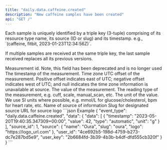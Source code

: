 ```yaml
---
title: "daily.data.caffeine.created"
description: "New caffeine samples have been created"
api: "GET /"
---
```

<Warning>
Each sample is uniquely identified by a triple key (3-tuple) comprising of its resource type name,
its source (ID or slug) and its timestamp. e.g., `(caffeine, fitbit, 2023-01-23T12:34:56Z)`.

If multiple samples are received at the same triple key, the last sample received replaces all its
previous versions.
</Warning>
<ResponseField name="event_type" type="string | null" required="False" default="daily.data.caffeine.created">

</ResponseField>
<ResponseField name="data" type="WebhookModelTimeseries">

<Expandable title="WebhookModelTimeseries" defaultOpen="true">
<ResponseField name="data" type="ClientFacingTimeseries[]" required="True">

<Expandable title="Item Schema: ClientFacingTimeseries" defaultOpen="true">
<ResponseField name="id" type="integer | null" required="False">
Measurement id. Note, this field has been deprecated and is no longer used
</ResponseField>
<ResponseField name="timestamp" type="string" required="True">
The timestamp of the measurement.
</ResponseField>
<ResponseField name="timezone_offset" type="integer | null" required="False">
Time zone UTC offset of the measurement. Positive offset indicates east of UTC; negative offset indicates west of UTC; and null indicates the time zone information is unavailable at source.
</ResponseField>
<ResponseField name="value" type="number" required="True">
The value of the measurement.
</ResponseField>
<ResponseField name="type" type="string | null" required="False">
The reading type of the measurement, e.g. cuff, scale, manual_scan, etc.
</ResponseField>
<ResponseField name="unit" type="string" required="True">
The unit of the value. We use SI units where possible, e.g. mmol/L for glucose/cholesterol, bpm for heart rate, etc.
</ResponseField>
</Expandable>
</ResponseField>
<ResponseField name="source_id" type="integer" required="True">

</ResponseField>
<ResponseField name="source" type="ClientFacingSource">

<Expandable title="ClientFacingSource" defaultOpen="true">
<ResponseField name="name" type="string" required="True">
Name of source of information
</ResponseField>
<ResponseField name="slug" type="string" required="True">
Slug for designated source
</ResponseField>
<ResponseField name="logo" type="string" required="True">
URL for source logo
</ResponseField>
</Expandable>
</ResponseField>
<ResponseField name="user_id" type="string" required="True">

</ResponseField>
<ResponseField name="user_key" type="string" required="True">

</ResponseField>
</Expandable>
</ResponseField>
<ResponseExample>
```json Example
{
  "event_type": "daily.data.caffeine.created",
  "data": {
    "data": [
      {
        "timestamp": "2023-05-20T19:40:35.347309+00:00",
        "value": 42,
        "type": "automatic",
        "unit": "g"
      }
    ],
    "source_id": 1,
    "source": {
      "name": "Oura",
      "slug": "oura",
      "logo": "https://logo_url.com"
    },
    "user_id": "4ce692b5-198d-4759-b273-dc7e287bd5e9",
    "user_key": "2b6684fd-3b39-4b3b-b4df-dfd555cb320f"
  }
}
```
</ResponseExample>
